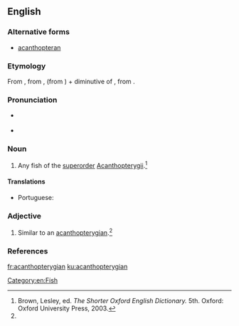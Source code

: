 ==English==

===Alternative forms===
* [[acanthopteran]]

===Etymology===
From {{etyl|NL.|en}}, from {{m|la|acanthus||thorn}}, (from {{etyl|grc|en}} {{m|grc|ἄκανθος}}) + {{etyl|grc|en}} {{m|grc|πτερυγίων}} diminutive of {{m|grc|πτέρυξ||wing, fin}}, from {{m|grc|πτερόν||feather, wing}}.

===Pronunciation===
* {{a|US}} {{IPA|/ˌæk.ænˌθɑp.təˈɹɪdʒ.i.n̩/|lang=en}}
* {{rhymes|ɪdʒiən|lang=en}}

===Noun===
{{en-noun}}

# {{label|en|zoology}} Any fish of the [[superorder]] [[Acanthopterygii]].{{defdate|First attested in the mid 19th century.}}<ref name=SOED>Brown, Lesley, ed. ''The Shorter Oxford English Dictionary.'' 5th. Oxford: Oxford University Press, 2003.</ref>

====Translations====
{{trans-top|any fish of the superorder Acanthopterygii}}
* Portuguese: {{t+|pt|acantopterígio|m}}
{{trans-mid}}
{{trans-bottom}}

===Adjective===
{{en-adj|-}}

# {{label|en|zoology}} Similar to an [[acanthopterygian]].{{defdate|First attested in the mid 19th century.}}<ref name=SOED/>

===References===
<references/>

[[Category:en:Fish]]

[[fr:acanthopterygian]]
[[ku:acanthopterygian]]